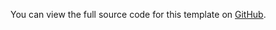 You can view the full source code for this template on [GitHub](https://github.com/steelthreads/agds-next/blob/main/example-site/pages/category/subcategory/single-page-form.tsx).

